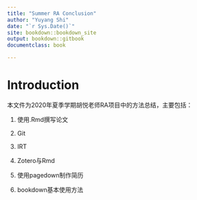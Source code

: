 ```yaml
---
title: "Summer RA Conclusion"
author: "Yuyang Shi"
date: "`r Sys.Date()`"
site: bookdown::bookdown_site
output: bookdown::gitbook
documentclass: book

---
```


# Introduction

本文件为2020年夏季学期胡悦老师RA项目中的方法总结，主要包括：

1.  使用.Rmd撰写论文

2.  Git

3.  IRT

4. Zotero与Rmd

5. 使用pagedown制作简历

6. bookdown基本使用方法